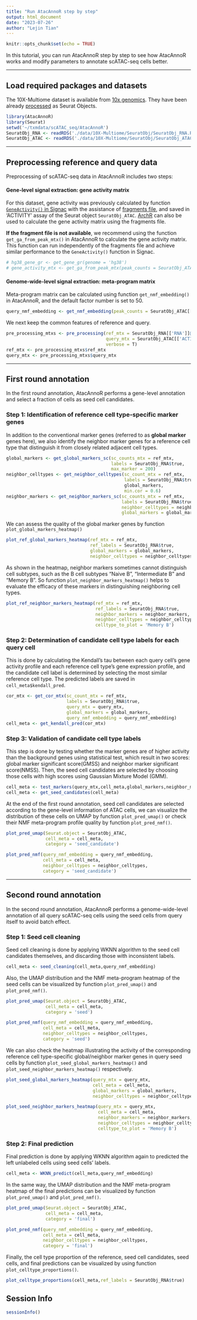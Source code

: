 ```yaml
---
title: "Run AtacAnnoR step by step"
output: html_document
date: "2023-07-26"
author: "Lejin Tian"
---
```


```r
knitr::opts_chunk$set(echo = TRUE)
```


In this tutorial, you can run AtacAnnoR step by step to see how AtacAnnoR works and modify parameters to annotate scATAC-seq cells better.

----

## Load required packages and datasets

The 10X-Multiome dataset is available from [10x genomics](https://support.10xgenomics.com/single-cell-multiome-atac-gex/datasets/1.0.0/pbmc_granulocyte_sorted_10k). They have been already [processed](https://satijalab.org/seurat/articles/atacseq_integration_vignette.html) as Seurat Objects.

```r
library(AtacAnnoR)
library(Seurat)
setwd('~/txmdata/scATAC_seq/AtacAnnoR')
SeuratObj_RNA <- readRDS('./data/10X-Multiome/SeuratObj/SeuratObj_RNA.RDS')    # reference
SeuratObj_ATAC <- readRDS('./data/10X-Multiome/SeuratObj/SeuratObj_ATAC.RDS')    # query
```

----


## Preprocessing reference and query data

Preprocessing of scATAC-seq data in AtacAnnoR includes two steps:

#### Gene-level signal extraction: gene activity matrix

For this dataset, gene activity was previously calculated by function [`GeneActivity()` in Signac](https://stuartlab.org/signac/reference/geneactivity) with the assistance of [fragments file](https://support.10xgenomics.com/single-cell-atac/software/pipelines/latest/output/fragments), and saved in 'ACTIVITY' assay of the Seurat object `SeuratObj_ATAC`. [ArchR](https://www.archrproject.com/bookdown/calculating-gene-scores-in-archr.html) can also be used to calculate the gene activity matrix using the fragments file. 

**If the fragment file is not available**, we recommend using the function `get_ga_from_peak_mtx()` in AtacAnnoR to calculate the gene activity matrix. This function can run independently of the fragments file and achieve similar performance to the `GeneActivity()` function in Signac.

```r
# hg38_gene_gr <- get_gene_gr(genome = 'hg38')
# gene_activity_mtx <- get_ga_from_peak_mtx(peak_counts = SeuratObj_ATAC[['ATAC']]@counts, gene_gr = hg38_gene_gr)
```


#### Genome-wide-level signal extraction: meta-program matrix

Meta-program matrix can be calculated using function `get_nmf_embedding()` in AtacAnnoR, and the default factor number is set to 50.

```r
query_nmf_embedding <- get_nmf_embedding(peak_counts = SeuratObj_ATAC[['ATAC']]@counts)
```

We next keep the common features of reference and query.

```r
pre_processing_mtxs <- pre_processing(ref_mtx = SeuratObj_RNA[['RNA']]@counts,
                                      query_mtx = SeuratObj_ATAC[['ACTIVITY']]@counts,
                                      verbose = T)
ref_mtx <- pre_processing_mtxs$ref_mtx
query_mtx <- pre_processing_mtxs$query_mtx
```



----


## First round annotation

In the first round annotation, AtacAnnoR performs a gene-level annotation and select a fraction of cells as seed cell candidates.

### Step 1: Identification of reference cell type-specific marker genes

In addition to the conventional marker genes (referred to as **global marker** genes here), we also identify the neighbor marker genes for a reference cell type that distinguish it from closely related adjacent cell types. 


```r
global_markers <- get_global_markers_sc(sc_counts_mtx = ref_mtx,
                                        labels = SeuratObj_RNA$true,
                                        max_marker = 200)
neighbor_celltypes <- get_neighbor_celltypes(sc_count_mtx = ref_mtx,
                                             labels = SeuratObj_RNA$true,
                                             global_markers,
                                             min.cor = 0.6)
neighbor_markers <- get_neighbor_markers_sc(sc_counts_mtx = ref_mtx,
                                            labels = SeuratObj_RNA$true,
                                            neighbor_celltypes = neighbor_celltypes,
                                            global_markers = global_markers)
```

We can assess the quality of the global marker genes by function `plot_global_markers_heatmap()`
```r
plot_ref_global_markers_heatmap(ref_mtx = ref_mtx,
                                ref_labels = SeuratObj_RNA$true,
                                global_markers = global_markers,
                                neighbor_celltypes = neighbor_celltypes)
```

As shown in the heatmap, neighbor markers sometimes cannot distinguish cell subtypes, such as the B cell subtypes "Naive B", "Intermediate B" and "Memory B". So function `plot_neighbor_markers_heatmap()` helps to evaluate the efficacy of these markers in distinguishing neighboring cell types.
```r
plot_ref_neighbor_markers_heatmap(ref_mtx = ref_mtx,
                                  ref_labels = SeuratObj_RNA$true,
                                  neighbor_markers = neighbor_markers,
                                  neighbor_celltypes = neighbor_celltypes,
                                  celltype_to_plot = 'Memory B')
```




### Step 2: Determination of candidate cell type labels for each query cell 

This is done by calculating the Kendall's tau between each query cell's gene activity profile and each reference cell type's gene expression profile, and the candidate cell label is determined by selecting the most similar reference cell type. The predicted labels are saved in `cell_meta$kendall_pred`.

```r
cor_mtx <- get_cor_mtx(sc_count_mtx = ref_mtx,
                       labels = SeuratObj_RNA$true,
                       query_mtx = query_mtx,
                       global_markers = global_markers,
                       query_nmf_embedding = query_nmf_embedding)
cell_meta <- get_kendall_pred(cor_mtx)
```


### Step 3: Validation of candidate cell type labels  

This step is done by testing whether the marker genes are of higher activity than the background genes using statistical test, which result in two scores: global marker significant score(GMSS) and neighbor marker significant score(NMSS). Then, the seed cell candidates are selected by choosing those cells with high scores using Gaussian Mixture Model (GMM).


```r
cell_meta <- test_markers(query_mtx,cell_meta,global_markers,neighbor_markers,threads = 10,verbose = T)
cell_meta <- get_seed_candidates(cell_meta)
```

At the end of the first round annotation, seed cell candidates are selected according to the gene-level information of ATAC cells, we can visualize the distribution of these cells on UMAP by function `plot_pred_umap()` or check their NMF meta-program profile quality by function `plot_pred_nmf()`.


```r
plot_pred_umap(Seurat.object = SeuratObj_ATAC,
               cell_meta = cell_meta,
               category = 'seed_candidate')
```

```r
plot_pred_nmf(query_nmf_embedding = query_nmf_embedding,
              cell_meta = cell_meta,
              neighbor_celltypes = neighbor_celltypes,
              category = 'seed_candidate')
```


----


## Second round annotation

In the second round annotation, AtacAnnoR performs a genome-wide-level annotation of all query scATAC-seq cells using the seed cells from query itself to avoid batch effect.


### Step 1: Seed cell cleaning

Seed cell cleaning is done by applying WKNN algorithm to the seed cell candidates themselves, and discarding those with inconsistent labels.


```r
cell_meta <- seed_cleaning(cell_meta,query_nmf_embedding)
```

Also, the UMAP distribution and the NMF meta-program heatmap of the seed cells can be visualized by function `plot_pred_umap()` and `plot_pred_nmf()`.


```r
plot_pred_umap(Seurat.object = SeuratObj_ATAC,
               cell_meta = cell_meta,
               category = 'seed')
```

```r
plot_pred_nmf(query_nmf_embedding = query_nmf_embedding,
              cell_meta = cell_meta,
              neighbor_celltypes = neighbor_celltypes,
              category = 'seed')
```

We can also check the heatmap illustrating the activity of the corresponding reference cell type-specific global/neighbor marker genes in query seed cells by function `plot_seed_global_markers_heatmap()` and `plot_seed_neighbor_markers_heatmap()` respectively.


```r
plot_seed_global_markers_heatmap(query_mtx = query_mtx,
                                 cell_meta = cell_meta,
                                 global_markers = global_markers,
                                 neighbor_celltypes = neighbor_celltypes)
```
```r
plot_seed_neighbor_markers_heatmap(query_mtx = query_mtx,
                                   cell_meta = cell_meta,
                                   neighbor_markers = neighbor_markers,
                                   neighbor_celltypes = neighbor_celltypes,
                                   celltype_to_plot = 'Memory B')
```



### Step 2: Final prediction

Final prediction is done by applying WKNN algorithm again to predicted the left unlabeled cells using seed cells' labels.


```r
cell_meta <- WKNN_predict(cell_meta,query_nmf_embedding)
```


In the same way, the UMAP distribution and the NMF meta-program heatmap of the final predictions can be visualized by function `plot_pred_umap()` and `plot_pred_nmf()`.

```r
plot_pred_umap(Seurat.object = SeuratObj_ATAC,
               cell_meta = cell_meta,
               category = 'final')
```

```r
plot_pred_nmf(query_nmf_embedding = query_nmf_embedding,
              cell_meta = cell_meta,
              neighbor_celltypes = neighbor_celltypes,
              category = 'final')
```


Finally, the cell type proportion of the reference, seed cell candidates, seed cells, and final predictions can be visualized by using function `plot_celltype_proportions()`.

```r
plot_celltype_proportions(cell_meta,ref_labels = SeuratObj_RNA$true)
```




## Session Info

```r
sessionInfo()
```





